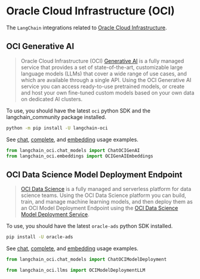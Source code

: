 # Oracle Cloud Infrastructure (OCI)

The `LangChain` integrations related to [Oracle Cloud Infrastructure](https://www.oracle.com/artificial-intelligence/).

## OCI Generative AI
> Oracle Cloud Infrastructure (OCI) [Generative AI](https://docs.oracle.com/en-us/iaas/Content/generative-ai/home.htm) is a fully managed service that provides a set of state-of-the-art,
> customizable large language models (LLMs) that cover a wide range of use cases, and which are available through a single API.
> Using the OCI Generative AI service you can access ready-to-use pretrained models, or create and host your own fine-tuned
> custom models based on your own data on dedicated AI clusters.

To use, you should have the latest `oci` python SDK and the langchain_community package installed.

```bash
python -m pip install -U langchain-oci
```

See [chat](/docs/integrations/llms/oci_generative_ai), [complete](/docs/integrations/chat/oci_generative_ai), and [embedding](/docs/integrations/text_embedding/oci_generative_ai) usage examples.

```python
from langchain_oci.chat_models import ChatOCIGenAI
from langchain_oci.embeddings import OCIGenAIEmbeddings
```

## OCI Data Science Model Deployment Endpoint

> [OCI Data Science](https://docs.oracle.com/en-us/iaas/data-science/using/home.htm) is a
> fully managed and serverless platform for data science teams. Using the OCI Data Science
> platform you can build, train, and manage machine learning models, and then deploy them
> as an OCI Model Deployment Endpoint using the
> [OCI Data Science Model Deployment Service](https://docs.oracle.com/en-us/iaas/data-science/using/model-dep-about.htm).

To use, you should have the latest `oracle-ads` python SDK installed.

```bash
pip install -U oracle-ads
```

See [chat](/docs/integrations/chat/oci_generative_ai), [complete](/docs/integrations/chat/oci_generative_ai), and [embedding](/docs/integrations/text_embedding/oci_generative_ai) usage examples.


```python
from langchain_oci.chat_models import ChatOCIModelDeployment

from langchain_oci.llms import OCIModelDeploymentLLM
```

